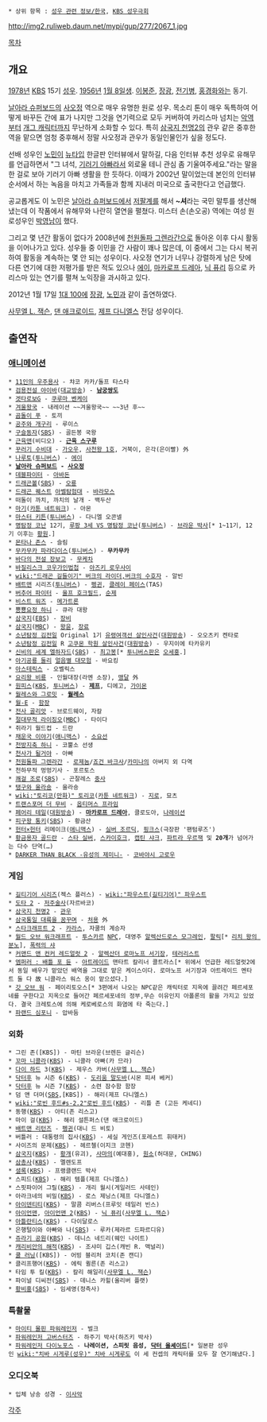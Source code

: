  * 상위 항목 : [[성우 관련 정보/한국]], [[KBS 성우극회]]

http://img2.ruliweb.daum.net/mypi/gup/277/2067_1.jpg

[[목차]]

== 개요 ==
[[1978년]] [[한국방송공사|KBS]] 15기 [[성우]]. [[1956년]] [[1월 8일]]생. [[이봉준]], [[장광]], [[전기병]], [[홍경화]]와는 동기.

[[날아라 슈퍼보드]]의 [[사오정(날아라 슈퍼보드)|사오정]] 역으로 매우 유명한 원로 성우. 목소리 톤이 매우 독특하여 어떻게 바꾸든 간에 표가 나지만 그것을 연기력으로 모두 커버하여 카리스마 넘치는 [[악역]]부터 [[개그 캐릭터]]까지 무난하게 소화할 수 있다. 특히 [[삼국지 천명2]]의 관우 같은 중후한 역을 맡으면 엄청 중후해서 정말 사오정과 관우가 동일인물인가 싶을 정도다.

선배 성우인 [[노민]]이 [[뉴타입]] 한글판 인터뷰에서 말하길, 다음 인터뷰 추천 성우로 유해무를 언급하면서 "그 녀석, [[기러기 아빠]]라서 외로울 테니 관심 좀 기울여주세요."라는 말을 한 걸로 보아 기러기 아빠 생활을 한 듯하다. 이때가 2002년 말이었는데 본인의 인터뷰 순서에서 하는 녹음을 마치고 가족들과 함께 지내러 미국으로 출국한다고 언급했다.

공교롭게도 이 노민은 [[날아라 슈퍼보드]]에서 [[저팔계]]를 해서 '''~셔'''라는 국민 말투를 생산해냈는데 이 작품에서 유해무와 나란히 열연을 펼쳤다. 미스터 손(손오공) 역에는 여성 원로성우인 [[박영남]]이 했다.

그리고 몇 년간 활동이 없다가 2008년에 [[천원돌파 그렌라간]]으로 돌아온 이후 다시 활동을 이어나가고 있다. 성우들 중 이민을 간 사람이 꽤나 많은데, 이 중에서 그는 다시 복귀하여 활동을 계속하는 몇 안 되는 성우이다. 사오정 연기가 너무나 강렬하게 남은 탓에 다른 연기에 대한 저평가를 받은 적도 있으나 [[에이(나루토)|에이]], [[마카로프 드레아]], [[닉 퓨리(마블 시네마틱 유니버스)|닉 퓨리]] 등으로 카리스마 있는 연기를 펼쳐 노익장을 과시하고 있다.

2012년 1월 17일 [[1대 100]]에 [[장광]], [[노민]]과 같이 출연하였다.

[[사무엘 L. 잭슨]], [[댄 애크로이드]], [[제프 다니엘스]] 전담 성우이다.

== 출연작 ==
=== [[애니메이션]] ===
 * [[11인이 있다!|11인의 우주용사]] - 챠코 카카/돌프 타스타
 * [[YAIBA|검용전설 야이바]]([[대교방송]]) - '''[[미야모토 무사시(YAIBA)|남궁쌍도]]'''
 * [[겟타로보G]] - [[쿠루마 벤케이]]
 * [[겨울왕국]] - 내레이션 ~~겨울왕국~~ ~~3년 후~~
 * [[곰돌이 푸]] - 토끼
 * [[공주와 개구리]] - 루이스
 * [[구슬동자]]([[SBS]]) - 골든봉 국왕
 * [[근육맨]](비디오) - '''[[근육 스구루]]'''
 * [[꾸러기 수비대]] - [[호치|가오우]], [[꾸러기 수비대/기타 등장인물#s-2.2.1|사천왕 1호]], 거북이, 은각(은이빨) 外
 * [[나루토]]([[투니버스]]) - [[에이(나루토)|에이]]
 * '''[[날아라 슈퍼보드]] - [[사오정(날아라 슈퍼보드)|사오정]]'''
 * [[진 여신전생 데빌 칠드런 흑의 서·적의 서|데블파이터]] - [[아바돈]]
 * [[드래곤볼]]([[SBS]]) - [[오룡]]
 * [[드래곤 퀘스트]] [[아벨탐험대]] - [[바라모스]]
 * 떠돌이 까치, 까치의 날개 - 백두산
 * [[마기(만화)|마기]]([[카툰 네트워크]]) - 아몬
 * [[마스터 키튼]]([[투니버스]]) - 다니엘 오콘넬
 * [[명탐정 코난]] 12기, [[루팡 3세 VS 명탐정 코난]]([[투니버스]]) - [[아가사 히로시|브라운 박사]][* 1~11기, 12기 이후는 [[황원]].]
 * [[몬타나 존스]] - 슬림
 * [[무카무카 파라다이스]]([[투니버스]]) - '''무카무카'''
 * [[바다의 전설 장보고]] - [[무케차]]
 * [[바질리스크 코우가인법첩]] - [[아즈키 로우사이]]
 * [[wiki:"드래곤 길들이기" 버크의 라이더,버크의 수호자]] - 알빈 
 * [[배트맨]] 시리즈([[투니버스]]) - [[펭귄]], [[클레이 페이스]](TAS)
 * [[버추어 파이터]] - [[울프 호크필드]], [[순제]]
 * [[비스트 워즈]] - [[메가트론]]
 * [[뿅뿅요정 하니]] - 큐라 대왕
 * [[삼국지]]([[한국교육방송공사|EBS]]) - [[장비]]
 * [[카츠마타 토모하루 삼국지|삼국지]]([[문화방송|MBC]]) - [[왕윤]], [[장료]]
 * [[소년탐정 김전일]] Original 1기 [[유령여객선 살인사건]]([[대원방송]]) - 오오츠키 켄타로
 * [[소년탐정 김전일]] R [[고쿠몬 학원 살인사건]]([[대원방송]]) - 우지이에 타카유키
 * [[신비의 세계 엘하자드]]([[SBS]]) - [[후지사와 마사미치|최고봉]][* [[투니버스]]판은 [[오세홍]].]
 * [[아기공룡 둘리]] [[얼음별 대모험]] - 바요킹
 * [[아스테릭스]] - 오벨릭스
 * [[요리왕 비룡]] - 인월대장(라멘 소장), [[세이요|맹달]] 外
 * [[원피스(만화)|원피스]]([[한국방송공사|KBS]], [[투니버스]]) - '''[[제프]]''', 디에고, [[가이몬]]
 * [[월레스와 그로밋]] - '''[[월레스]]'''
 * [[월-E]] - [[함장(월-E)|함장]]
 * [[전사 골리앗]] - 브로드웨이, 자칼 
 * [[절대무적 라이징오]]([[문화방송|MBC]]) - 타이다
 * 쥐라기 월드컵 - 드란
 * [[채운국 이야기]]([[애니맥스]]) - [[소요선]]
 * [[천방지축 하니]] - 코뿔소 선생
 * [[천사가 될거야]] - 아빠
 * [[천원돌파 그렌라간]] - [[로제놈]]/[[죠건 바크사&바린보 바크사|죠건 바크사]]/[[카미나]]의 아버지 외 다역
 * 천하무적 멍멍기사 - 포르토스
 * [[쾌걸 조로]]([[SBS]]) - 곤잘레스 [[중사]]
 * [[탱구와 울라숑]] - 울라숑
 * [[wiki:"토리코(만화)" 토리코]]([[카툰 네트워크]]) - [[지로(토리코)|지로]], 묘츠
 * [[트랜스포머 더 무비]] - [[옵티머스 프라임]]
 * [[페어리 테일(만화)|페어리 테일]]([[대원방송]]) - '''[[마카로프 드레아]]''', 클로도아, [[나레이션]]
 * [[피구왕 통키]]([[SBS]]) - 황금산
 * [[헌터×헌터]] 리메이크([[애니맥스]]) - [[실버 조르딕]], [[핑크스]](극장판 '팬텀루즈')
 * [[황금용자 골드란]] - [[실버 나이츠|스타 실버]], [[소라카게|스카이호크]], [[캡틴 샤크]], [[트레저 왈자크|파트라 우르잭]] 및 '''20개'''가 넘어가는 다수 단역(…)
 * [[DARKER THAN BLACK -유성의 제미니-]] - [[코바야시 고로우]]

=== 게임 ===
 * [[길티기어 시리즈]](젝스 플러스) - [[wiki:"파우스트(길티기어)" 파우스트]]
 * [[도타 2]] - [[저주술사]](자르바코)
 * [[삼국지 천명2]] - [[관우]]
 * [[삼국통일 대륙을 꿈꾸며]] - [[처용]] 外
 * [[스타크래프트 2]] - [[카라스(스타크래프트 2)|카라스]], 자쿨의 계승자
 * [[월드 오브 워크래프트]] - [[투스카르]] [[NPC]], 대영주 [[알렉산드로스 모그레인]], [[팔릭]][* [[리치 왕의 분노]]], [[샤(워크래프트)|폭력의 샤]]
 * [[커맨드 앤 컨커 레드얼럿 2]] - [[알렉산더 로마노프|알렉산더 로마노프 서기장]], [[테러리스트]]
 * [[엠퍼러 : 배틀 포 듄]] - [[아트레이드]] 맨타트 칼리너 콜트라스[* 위에서 언급한 레드얼럿2에서 동일 배우가 맡았던 배역을 그대로 맡은 케이스이다. 로마노프 서기장과 아트레이드 멘타트 둘 다 故 니콜라스 워스 옹이 맡으셨다.]
 * [[갓 오브 워]] - 페이리토오스[* 3편에서 나오는 NPC같은 캐릭터로 지옥에 끌려간 페르세포네를 구한다고 지옥으로 들어간 페르세포네의 정부,무슨 이유인지 아폴론의 활을 가지고 있었다. 결국 크레토스에 의해 케로베로스의 화염에 타 죽는다.]
 * [[파랜드 심포니]] - 압바둠

=== 외화 ===
 * 그린 존([KBS]) - 마틴 브라운(브렌든 글리슨)
 * [[꼬마 니콜라]]([[한국방송공사|KBS]]) - 니콜라 아빠(카 므라)
 * [[다이 하드]] 3([[한국방송공사|KBS]]) - 제우스 카버([[사무엘 L. 잭슨]])
 * [[닥터후]] 뉴 시즌 6([[한국방송공사|KBS]]) - [[도리움 말도바]](시몬 피셔 베커)
 * [[닥터후]] 뉴 시즌 7([[한국방송공사|KBS]]) - 소련 잠수함 함장
 * 덤 앤 더머([[SBS]],[KBS]) - 해리(제프 다니엘스)
 * [[wiki:"로빈 후드#s-2.2"로빈 후드]]([[한국방송공사|KBS]]) - 리틀 존 (고든 케네디)
 * 동행([[한국방송공사|KBS]]) - 아티(존 리스고)
 * 마이 걸([[한국방송공사|KBS]]) - 해리 설튼퍼스(댄 애크로이드)
 * [[배트맨 리턴즈]] - [[펭귄(배트맨 시리즈)|펭귄]](대니 드 비토)
 * 버틀러 : 대통령의 집사([[한국방송공사|KBS]]) - 세실 게인즈(포레스트 휘태커)
 * 사이즈의 문제([[한국방송공사|KBS]]) - 헤르첼(이지크 코헨)
 * [[삼국(드라마)|삼국지]]([[한국방송공사|KBS]]) - [[황개]](유괴), [[사마의]](예대홍), [[원소]](허대문, CHING)
 * [[삼총사]]([[한국방송공사|KBS]]) - 멜렌도프
 * [[셜록(드라마)|셜록]]([[한국방송공사|KBS]]) - 프랭클랜드 박사
 * 스피드([[한국방송공사|KBS]]) - 해리 템플(제프 다니엘스)
 * 스핏파이어 그릴([[한국방송공사|KBS]]) - 개리 월시(게일러드 사테인)
 * 아라크네의 비밀([[한국방송공사|KBS]]) - 로스 제닝스(제프 다니엘스)
 * [[아이덴티티]]([[한국방송공사|KBS]]) - 말콤 리버스(프루잇 테일러 빈스)
 * [[아이언맨]], [[아이언맨 2]]([[한국방송공사|KBS]]) - [[닉 퓨리(마블 시네마틱 유니버스)|닉 퓨리]]([[사무엘 L. 잭슨]])
 * [[아틀란티스]]([[한국방송공사|KBS]]) - 다이달로스
 * 은행털이와 아빠와 나([[SBS]]) - 루카(제라르 드파르디유)
 * [[쥬라기 공원]]([[한국방송공사|KBS]]) - 데니스 네드리(웨인 나이트)
 * [[캐리비안의 해적]]([[한국방송공사|KBS]]) - 조샤미 깁스(캐빈 R. 맥널리)
 * [[쿨 러닝]]([KBS]) - 어빙 블리처 코치(존 캔디)
 * 클리프행어([[한국방송공사|KBS]]) - 에릭 퀼른(존 리스고)
 * 타임 투 킬([[한국방송공사|KBS]]) - 칼리 해일리([[사무엘 L. 잭슨]])
 * 파이널 디씨전([[SBS]]) - 데니스 카힐(올리버 플랫)
 * [[황비홍]]([[SBS]]) - 임세영(정측사)

=== 특촬물 ===
 * [[마이티 몰핀 파워레인저]] - 벌크
 * [[파워레인저 고버스터즈]] - 하주기 박사(하즈키 박사)
 * [[파워레인저 다이노포스]] - '''나레이션, 스피릿 음성, [[닥터 우르쉐이드|닥터 울셰이드]]'''[* 일본판 성우인 [[wiki:"치바 시게루(성우)" 치바 시게루]]도 이 세 컨셉의 캐릭터를 모두 잘 연기해냈다.]

=== 오디오북 ===
 * 입체 낭송 성경 - [[이사악]]

[[각주]]
